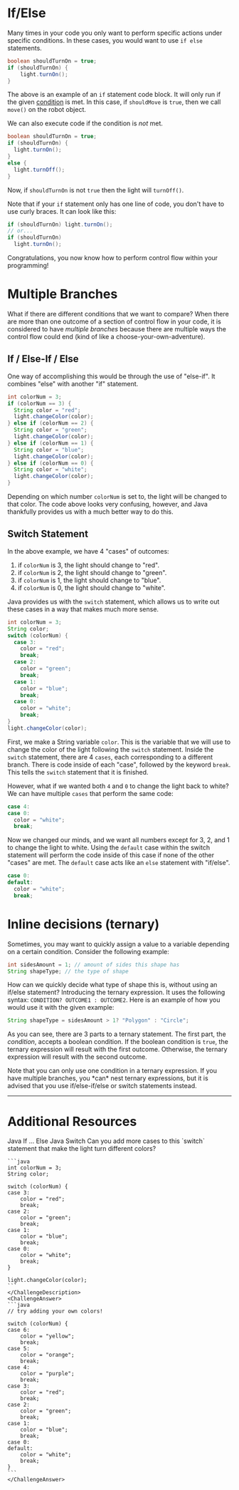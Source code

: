 # If/Else

Many times in your code you only want to perform specific actions under specific conditions. In these cases, you would want to use `if else` statements.

```java
boolean shouldTurnOn = true;
if (shouldTurnOn) {
    light.turnOn();
}
```

The above is an example of an `if` statement code block. It will only run if the given [condition](programming-concepts/booleans) is met. In this case, if `shouldMove` is `true`, then we call `move()` on the robot object.

We can also execute code if the condition is *not* met.

```java
boolean shouldTurnOn = true;
if (shouldTurnOn) {
  light.turnOn();
}
else {
  light.turnOff();
}
```

Now, if `shouldTurnOn` is not `true` then the light will `turnOff()`.

Note that if your `if` statement only has one line of code, you don't have to use curly braces. It can look like this:

```java
if (shouldTurnOn) light.turnOn();
// or...
if (shouldTurnOn)
  light.turnOn();
```

Congratulations, you now know how to perform control flow within your programming!

# Multiple Branches

What if there are different conditions that we want to compare? When there are more than one outcome of a section of control flow in your code, it is considered to have *multiple branches* because there are multiple ways the control flow could end (kind of like a choose-your-own-adventure).

## If / Else-If / Else

One way of accomplishing this would be through the use of "else-if". It combines "else" with another "if" statement.

```java
int colorNum = 3;
if (colorNum == 3) {
  String color = "red";
  light.changeColor(color);
} else if (colorNum == 2) {
  String color = "green";
  light.changeColor(color);
} else if (colorNum == 1) {
  String color = "blue";
  light.changeColor(color);
} else if (colorNum == 0) {
  String color = "white";
  light.changeColor(color);
}
```

Depending on which number `colorNum` is set to, the light will be changed to that color.  The code above looks very confusing, however, and Java thankfully provides us with a much better way to do this.

## Switch Statement

In the above example, we have 4 "cases" of outcomes:

1. if `colorNum` is 3, the light should change to "red".
2. if `colorNum` is 2, the light should change to "green".
3. if `colorNum` is 1, the light should change to "blue".
4. if `colorNum` is 0, the light should change to "white".

Java provides us with the `switch` statement, which allows us to write out these cases in a way that makes much more sense.

```java
int colorNum = 3;
String color;
switch (colorNum) {
  case 3:
    color = "red";
    break;
  case 2:
    color = "green";
    break;
  case 1:
    color = "blue";
    break;
  case 0:
    color = "white";
    break;
}
light.changeColor(color);
```

First, we make a String variable `color`. This is the variable that we will use to change the color of the light following the `switch` statement. Inside the `switch` statement, there are 4 `cases`, each corresponding to a different branch. There is code inside of each "case", followed by the keyword `break`. This tells the `switch` statement that it is finished.

However, what if we wanted both `4` and `0` to change the light back to white? We can have multiple `cases` that perform the same code:

```java
case 4:
case 0:
  color = "white";
  break;
```

Now we changed our minds, and we want all numbers except for 3, 2, and 1 to change the light to white. Using the `default` case within the switch statement will perform the code inside of this case if none of the other "cases" are met. The `default` case acts like an `else` statement with "if/else".

```java
case 0:
default:
  color = "white";
  break;
```

# Inline decisions (ternary)

Sometimes, you may want to quickly assign a value to a variable depending on a certain condition. Consider the following example:

```java
int sidesAmount = 1; // amount of sides this shape has
String shapeType; // the type of shape
```

How can we quickly decide what type of shape this is, without using an if/else statement? Introducing the ternary expression. It uses the following syntax: `CONDITION? OUTCOME1 : OUTCOME2`. Here is an example of how you would use it with the given example:

```java
String shapeType = sidesAmount > 1? "Polygon" : "Circle";
```

As you can see, there are 3 parts to a ternary statement. The first part, the *condition*, accepts a boolean condition. If the boolean condition is `true`, the ternary expression will result with the first outcome. Otherwise, the ternary expression will result with the second outcome.

<Callout warning>
Note that you can only use one condition in a ternary expression. If you have multiple branches, you *can* nest ternary expressions, but it is advised that you use if/else-if/else or switch statements instead.
</Callout>

---

# Additional Resources

<Bookmark url="https://www.w3schools.com/java/java_conditions.asp">
Java If ... Else
</Bookmark>

<Bookmark url="https://www.w3schools.com/java/java_switch.asp">
Java Switch
</Bookmark>

<Challenge>
    <ChallengeDescription>
    Can you add more cases to this `switch` statement that make the light turn different colors?

    ```java
    int colorNum = 3;
    String color;

    switch (colorNum) {
    case 3:
        color = "red";
        break;
    case 2:
        color = "green";
        break;
    case 1:
        color = "blue";
        break;
    case 0:
        color = "white";
        break;
    }

    light.changeColor(color);
    ```
    </ChallengeDescription>
    <ChallengeAnswer>
    ```java
    // try adding your own colors!

    switch (colorNum) {
    case 6:
        color = "yellow";
        break;
    case 5:
        color = "orange";
        break;
    case 4:
        color = "purple";
        break;
    case 3:
        color = "red";
        break;
    case 2:
        color = "green";
        break;
    case 1:
        color = "blue";
        break;
    case 0:
    default:
        color = "white";
        break;
    }
    ```
    </ChallengeAnswer>
</Challenge>